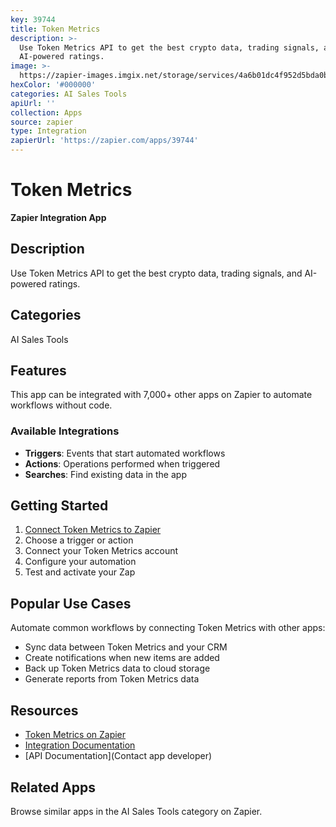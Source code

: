 ```yaml
---
key: 39744
title: Token Metrics
description: >-
  Use Token Metrics API to get the best crypto data, trading signals, and
  AI-powered ratings.
image: >-
  https://zapier-images.imgix.net/storage/services/4a6b01dc4f952d5bda0b357cac9f7146.png?auto=format%2Ccompress&ixlib=python-3.0.0&q=50
hexColor: '#000000'
categories: AI Sales Tools
apiUrl: ''
collection: Apps
source: zapier
type: Integration
zapierUrl: 'https://zapier.com/apps/39744'
---
```

# Token Metrics

**Zapier Integration App**

## Description

Use Token Metrics API to get the best crypto data, trading signals, and AI-powered ratings.

## Categories

AI Sales Tools

## Features

This app can be integrated with 7,000+ other apps on Zapier to automate workflows without code.

### Available Integrations

- **Triggers**: Events that start automated workflows
- **Actions**: Operations performed when triggered
- **Searches**: Find existing data in the app

## Getting Started

1. [Connect Token Metrics to Zapier](https://zapier.com/apps/39744)
2. Choose a trigger or action
3. Connect your Token Metrics account
4. Configure your automation
5. Test and activate your Zap

## Popular Use Cases

Automate common workflows by connecting Token Metrics with other apps:

- Sync data between Token Metrics and your CRM
- Create notifications when new items are added
- Back up Token Metrics data to cloud storage
- Generate reports from Token Metrics data

## Resources

- [Token Metrics on Zapier](https://zapier.com/apps/39744)
- [Integration Documentation](https://zapier.com/apps/39744/integrations)
- [API Documentation](Contact app developer)

## Related Apps

Browse similar apps in the AI Sales Tools category on Zapier.
